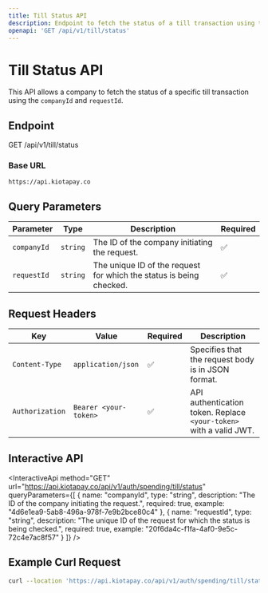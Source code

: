 ```yaml
---
title: Till Status API
description: Endpoint to fetch the status of a till transaction using the `requestId` and `companyId`.
openapi: 'GET /api/v1/till/status'
---
```


# Till Status API

This API allows a company to fetch the status of a specific till transaction using the `companyId` and `requestId`.

## Endpoint

GET /api/v1/till/status


### Base URL

`https://api.kiotapay.co`

## Query Parameters

| Parameter   | Type     | Description                          | Required |
|-------------|----------|--------------------------------------|----------|
| `companyId` | `string` | The ID of the company initiating the request. | ✅       |
| `requestId` | `string` | The unique ID of the request for which the status is being checked. | ✅       |

## **Request Headers**

| Key             | Value                  | Required | Description |
|----------------|------------------------|----------|-------------|
| `Content-Type` | `application/json`      | ✅       | Specifies that the request body is in JSON format. |
| `Authorization` | `Bearer <your-token>`  | ✅       | API authentication token. Replace `<your-token>` with a valid JWT. |


## Interactive API

<InteractiveApi
  method="GET"
  url="https://api.kiotapay.co/api/v1/auth/spending/till/status"
  queryParameters={[
    {
      name: "companyId",
      type: "string",
      description: "The ID of the company initiating the request.",
      required: true,
      example: "4d6e1ea9-5ab8-496a-978f-7e9b2bce80c4"
    },
    {
      name: "requestId",
      type: "string",
      description: "The unique ID of the request for which the status is being checked.",
      required: true,
      example: "20f6da4c-f1fa-4af0-9e5c-72c4e7ac8f57"
    }
  ]}
/>

## Example Curl Request

```bash
curl --location 'https://api.kiotapay.co/api/v1/auth/spending/till/status?companyId=4d6e1ea9-5ab8-496a-978f-7e9b2bce80c4&requestId=20f6da4c-f1fa-4af0-9e5c-72c4e7ac8f57'
